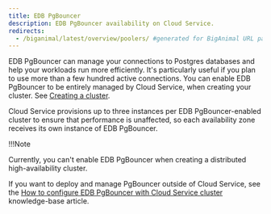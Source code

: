 ```yaml
---
title: EDB PgBouncer
description: EDB PgBouncer availability on Cloud Service.
redirects:
  - /biganimal/latest/overview/poolers/ #generated for BigAnimal URL path removal branch
---
```


EDB PgBouncer can manage your connections to Postgres databases and help your workloads run more efficiently. It's particularly useful if you plan to use more than a few hundred active connections. You can enable EDB PgBouncer to be entirely managed by Cloud Service, when creating your cluster. See [Creating a cluster](/edb-postgres-ai/cloud-service/getting_started/creating_cluster/creating_a_cluster/#pgbouncer). 

Cloud Service provisions up to three instances per EDB PgBouncer-enabled cluster to ensure that performance is unaffected, so each availability zone receives its own instance of EDB PgBouncer. 

!!!Note

   Currently, you can't enable EDB PgBouncer when creating a distributed high-availability cluster.

If you want to deploy and manage PgBouncer outside of Cloud Service, see the [How to configure EDB PgBouncer with Cloud Service cluster](https://support.biganimal.com/hc/en-us/articles/4848726654745-How-to-configure-PgBouncer-with-BigAnimal-Cluster) knowledge-base article.
